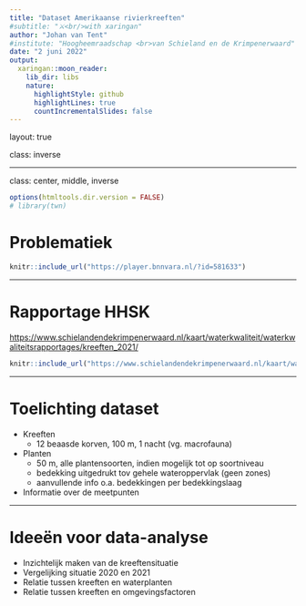 ---
title: "Dataset Amerikaanse rivierkreeften"
#subtitle: "⚔<br/>with xaringan"
author: "Johan van Tent"
#institute: "Hoogheemraadschap <br>van Schieland en de Krimpenerwaard"
date: "2 juni 2022"
output:
  xaringan::moon_reader:
    lib_dir: libs
    nature:
      highlightStyle: github
      highlightLines: true
      countIncrementalSlides: false
---


layout: true

class: inverse

---

class: center, middle, inverse

```{r setup, include=FALSE}
options(htmltools.dir.version = FALSE)
# library(twn)
```

# Problematiek


```{r echo=FALSE}
knitr::include_url("https://player.bnnvara.nl/?id=581633")
```

---

# Rapportage HHSK

<https://www.schielandendekrimpenerwaard.nl/kaart/waterkwaliteit/waterkwaliteitsrapportages/kreeften_2021/>

```{r echo=FALSE}
knitr::include_url("https://www.schielandendekrimpenerwaard.nl/kaart/waterkwaliteit/waterkwaliteitsrapportages/kreeften_2021/")
```

---

# Toelichting dataset

- Kreeften
  - 12 beaasde korven, 100 m, 1 nacht (vg. macrofauna)
- Planten
  - 50 m, alle plantensoorten, indien mogelijk tot op soortniveau
  - bedekking uitgedrukt tov gehele wateroppervlak (geen zones)
  - aanvullende info o.a. bedekkingen per bedekkingslaag
- Informatie over de meetpunten


---

# Ideeën voor data-analyse

- Inzichtelijk maken van de kreeftensituatie
- Vergelijking situatie 2020 en 2021
- Relatie tussen kreeften en waterplanten
- Relatie tussen kreeften en omgevingsfactoren